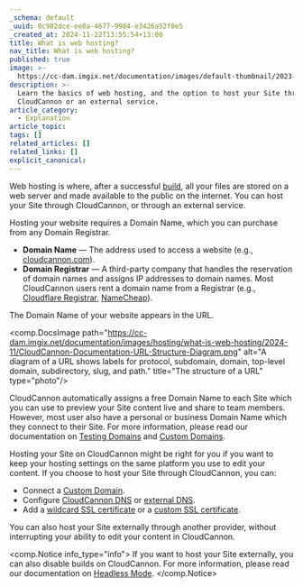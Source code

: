 ```yaml
---
_schema: default
_uuid: 0c982dce-ee8a-4677-9984-e3426a52f8e5
_created_at: 2024-11-22T13:55:54+13:00
title: What is web hosting?
nav_title: What is web hosting?
published: true
image: >-
  https://cc-dam.imgix.net/documentation/images/default-thumbnail/2023-Q4/CloudCannon-Documentation-Thumbnail.png
description: >-
  Learn the basics of web hosting, and the option to host your Site through
  CloudCannon or an external service.
article_category:
  - Explanation
article_topic:
tags: []
related_articles: []
related_links: []
explicit_canonical:
---
```

Web hosting is where, after a successful [build](/documentation/articles/what-is-a-site-build/), all your files are stored on a web server and made available to the public on the internet. You can host your Site through CloudCannon, or through an external service.

Hosting your website requires a Domain Name, which you can purchase from any Domain Registrar.

* **Domain Name** — The address used to access a website (e.g., [cloudcannon.com](https://cloudcannon.com/)).
* **Domain Registrar** — A third-party company that handles the reservation of domain names and assigns IP addresses to domain names. Most CloudCannon users rent a domain name from a Registrar (e.g., [Cloudflare Registrar](https://www.cloudflare.com/en-gb/products/registrar/), [NameCheap](https://www.namecheap.com/)).

The Domain Name of your website appears in the URL.

<comp.DocsImage path="https://cc-dam.imgix.net/documentation/images/hosting/what-is-web-hosting/2024-11/CloudCannon-Documentation-URL-Structure-Diagram.png" alt="A diagram of a URL shows labels for protocol, subdomain, domain, top-level domain, subdirectory, slug, and path." title="The structure of a URL" type="photo"/>

CloudCannon automatically assigns a free Domain Name to each Site which you can use to preview your Site content live and share to team members. However, most user also have a personal or business Domain Name which they connect to their Site. For more information, please read our documentation on [Testing Domains](/documentation/articles/testing-domain/) and [Custom Domains](/documentation/articles/what-is-a-custom-domain/).

Hosting your Site on CloudCannon might be right for you if you want to keep your hosting settings on the same platform you use to edit your content. If you choose to host your Site through CloudCannon, you can:

* Connect a [Custom Domain](/documentation/articles/what-is-a-custom-domain/).
* Configure [CloudCannon DNS](/documentation/articles/configure-cloudcannon-dns) or [external DNS](/documentation/articles/configure-external-dns/).
* Add a [wildcard SSL certificate](/documentation/articles/https-support-for-your-sites-hosted-on-cloudcannon/) or a [custom SSL certificate](/documentation/articles/add-a-custom-ssl-certificate/).

You can also host your Site externally through another provider, without interrupting your ability to edit your content in CloudCannon.

<comp.Notice info_type="info">
  If you want to host your Site externally, you can also disable builds on CloudCannon. For more information, please read our documentation on [Headless Mode](/documentation/articles/what-is-headless-mode/).
</comp.Notice>
